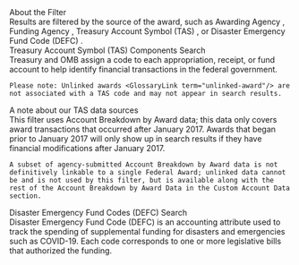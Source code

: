 
<div className="collapsible-sidebar--dsm-wrapper--text-header">About the Filter </div>
<div className="collapsible-sidebar--dsm-wrapper--text-section"> 
    Results are filtered by the source of the award, such as Awarding Agency <GlossaryLink term="awarding-agency"/>, Funding Agency <GlossaryLink term="funding-agency"/>,
    Treasury Account Symbol (TAS) <GlossaryLink term="treasury-account-symbol-tas"/>, or Disaster Emergency Fund Code (DEFC) <GlossaryLink term="disaster-emergency-fund-code-defc"/>. 
</div>

<div className="collapsible-sidebar--dsm-wrapper--text-header">Treasury Account Symbol (TAS) Components Search </div>
<div className="collapsible-sidebar--dsm-wrapper--text-section"> 
    Treasury and OMB assign a code to each appropriation, receipt, or fund account to help identify financial transactions <GlossaryLink term="transaction"/> in the federal government. 

    Please note: Unlinked awards <GlossaryLink term="unlinked-award"/> are not associated with a TAS code and may not appear in search results.
</div>

<div className="collapsible-sidebar--dsm-wrapper--text-header">A note about our TAS data sources </div>
<div className="collapsible-sidebar--dsm-wrapper--text-section"> 
    This filter uses Account Breakdown by Award <GlossaryLink term="account-breakdown-by-award-file-c"/> data; this data only covers award transactions that occurred after January 2017. Awards that began prior to January 2017 will only show up in search results if they have financial modifications after January 2017. 
    
    A subset of agency-submitted Account Breakdown by Award data is not definitively linkable to a single Federal Award; unlinked data cannot be and is not used by this filter, but is available along with the rest of the Account Breakdown by Award Data in the Custom Account Data section. 
</div>

<div className="collapsible-sidebar--dsm-wrapper--text-header"> Disaster Emergency Fund Codes (DEFC) Search </div>
<div className="collapsible-sidebar--dsm-wrapper--text-section"> 
    Disaster Emergency Fund Code (DEFC) is an accounting attribute used to track the spending of supplemental funding for disasters and emergencies such as COVID-19. Each code corresponds to one or more legislative bills that authorized the funding.
</div>